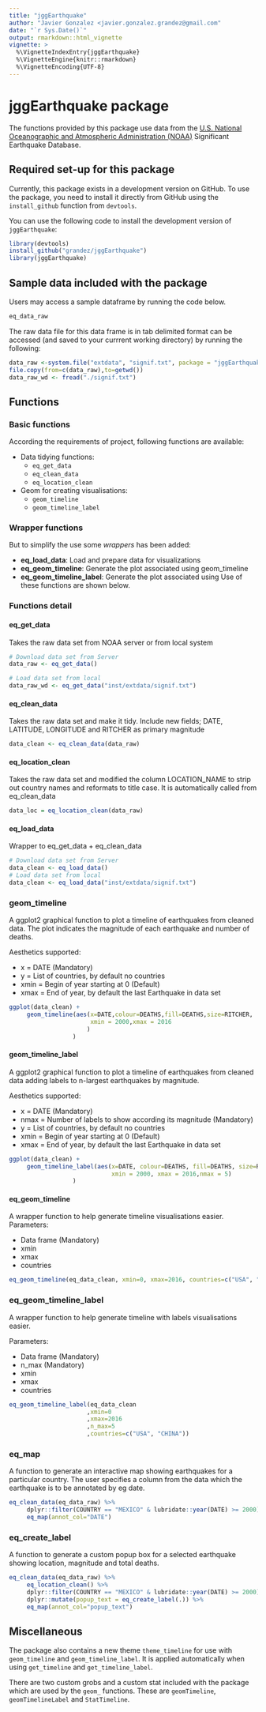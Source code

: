 ```yaml
---
title: "jggEarthquake"
author: "Javier Gonzalez <javier.gonzalez.grandez@gmail.com"
date: "`r Sys.Date()`"
output: rmarkdown::html_vignette
vignette: >
  %\VignetteIndexEntry{jggEarthquake}
  %\VignetteEngine{knitr::rmarkdown}
  %\VignetteEncoding{UTF-8}
---
```


# jggEarthquake package

The functions provided by this package use data from the [U.S. National Oceanographic and Atmospheric Administration (NOAA)](https://www.ngdc.noaa.gov/nndc/struts/form?t=101650&s=1&d=1) Significant Earthquake Database. 

## Required set-up for this package

Currently, this package exists in a development version on GitHub. To use the package, you need to install it directly from GitHub using the `install_github` function from `devtools`. 

You can use the following code to install the development version of `jggEarthquake`: 

```R
library(devtools)
install_github("grandez/jggEarthquake")
library(jggEarthquake)
```

## Sample data included with the package

Users may access a sample dataframe by running the code below. 

```R
eq_data_raw
```

The raw data file for this data frame is in tab delimited format can be accessed (and saved to your currrent working directory) by running the following:

```R
data_raw <-system.file("extdata", "signif.txt", package = "jggEarthquake")
file.copy(from=c(data_raw),to=getwd())
data_raw_wd <- fread("./signif.txt")
```
## Functions

### Basic functions

According the requirements of project, following functions are available:

* Data tidying functions:
     + `eq_get_data`
     + `eq_clean_data`
     + `eq_location_clean`
* Geom for creating visualisations:
     + `geom_timeline`
     + `geom_timeline_label`

### Wrapper functions

But to simplify the use some *wrappers* has been added:

* **eq_load_data**: Load and prepare data for visualizations
* **eq_geom_timeline**: Generate the plot associated using geom_timeline
* **eq_geom_timeline_label**: Generate the plot associated using 
Use of these functions are shown below.

### Functions detail

#### eq_get_data

Takes the raw data set from NOAA server or from local system

```R
# Download data set from Server
data_raw <- eq_get_data()

# Load data set from local
data_raw_wd <- eq_get_data("inst/extdata/signif.txt")

```

#### eq_clean_data

Takes the raw data set and make it tidy.
Include new fields; DATE, LATITUDE, LONGITUDE and RITCHER as primary magnitude

```R
data_clean <- eq_clean_data(data_raw)

```

#### eq_location_clean

Takes the raw data set and modified the column LOCATION_NAME to strip out country names and reformats to title case. 
It is automatically called from eq_clean_data

```R
data_loc = eq_location_clean(data_raw)

````

#### eq_load_data

Wrapper to eq_get_data + eq_clean_data

```R
# Download data set from Server
data_clean <- eq_load_data()
# Load data set from local
data_clean <- eq_load_data("inst/extdata/signif.txt")

```

### geom_timeline

A ggplot2 graphical function to plot a timeline of earthquakes from cleaned data. The plot indicates the magnitude of each earthquake and number of deaths.

Aesthetics supported:

* x    = DATE (Mandatory)
* y    = List of countries, by default no countries
* xmin = Begin of year starting at 0 (Default)
* xmax = End of year, by default the last Earthquake in data set

```R
ggplot(data_clean) +
     geom_timeline(aes(x=DATE,colour=DEATHS,fill=DEATHS,size=RITCHER,
                       xmin = 2000,xmax = 2016
                      )
                  )
```

#### geom_timeline_label

A ggplot2 graphical function to plot a timeline of earthquakes from cleaned data adding labels to n-largest earthquakes by magnitude.

Aesthetics supported:

* x    = DATE (Mandatory)
* nmax = Number of labels to show according its magnitude (Mandatory)
* y    = List of countries, by default no countries
* xmin = Begin of year starting at 0 (Default)
* xmax = End of year, by default the last Earthquake in data set


```R
ggplot(data_clean) +
     geom_timeline_label(aes(x=DATE, colour=DEATHS, fill=DEATHS, size=RITCHER,
                             xmin = 2000, xmax = 2016,nmax = 5)
                  )
```

#### eq_geom_timeline

A wrapper function to help generate timeline visualisations easier.
Parameters:

* Data frame (Mandatory)
* xmin 
* xmax
* countries

```R
eq_geom_timeline(eq_data_clean, xmin=0, xmax=2016, countries=c("USA", "CHINA"))
```

### eq_geom_timeline_label

A wrapper function to help generate timeline with labels visualisations easier.

Parameters:

* Data frame (Mandatory)
* n_max (Mandatory)
* xmin 
* xmax
* countries

```R
eq_geom_timeline_label(eq_data_clean
                      ,xmin=0
                      ,xmax=2016
                      ,n_max=5
                      ,countries=c("USA", "CHINA"))
```

### eq_map

A function to generate an interactive map showing earthquakes for a particular country. The user specifies a column from the data which the earthquake is to be annotated by eg date.

```R
eq_clean_data(eq_data_raw) %>% 
     dplyr::filter(COUNTRY == "MEXICO" & lubridate::year(DATE) >= 2000) %>% 
     eq_map(annot_col="DATE")
```

### eq_create_label

A function to generate a custom popup box for a selected earthquake showing location, magnitude and total deaths.

```R
eq_clean_data(eq_data_raw) %>% 
     eq_location_clean() %>% 
     dplyr::filter(COUNTRY == "MEXICO" & lubridate::year(DATE) >= 2000) %>% 
     dplyr::mutate(popup_text = eq_create_label(.)) %>% 
     eq_map(annot_col="popup_text")
```

## Miscellaneous

The package also contains a new theme `theme_timeline` for use with `geom_timeline` and `geom_timeline_label`. It is applied automatically when using `get_timeline` and `get_timeline_label`.

There are two custom grobs and a custom stat included with the package which are used by the `geom_` functions. These are `geomTimeline`, `geomTimelineLabel` and `StatTimeline`.


